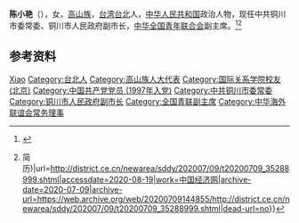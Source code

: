 '''陈小艳'''（{{bd|1976年|4月|}}），女，[[高山族|高山族]]，[[台湾|台湾]][[台北|台北]]人，[[中华人民共和国|中华人民共和国]]政治人物，现任中共铜川市委常委、铜川市人民政府副市长，[[中华全国青年联合会|中华全国青年联合会]]副主席。<ref>{{Cite web|title=北京市台联第十届理事会领导简介|url=http://depts.taiwan.cn/news/201802/t20180205_11920242.htm|accessdate=2020-08-19|work=中国台湾网|archiveurl=https://web.archive.org/web/20200819025139/http://depts.taiwan.cn/news/201802/t20180205_11920242.htm|archivedate=2020-08-19}}</ref><ref>{{Cite web|title=陈小艳任铜川市副市长 杨晓彬不再担任(图{{!}}简历)|url=http://district.ce.cn/newarea/sddy/202007/09/t20200709_35288999.shtml|accessdate=2020-08-19|work=中国经济网|archive-date=2020-07-09|archive-url=https://web.archive.org/web/20200709144855/http://district.ce.cn/newarea/sddy/202007/09/t20200709_35288999.shtml|dead-url=no}}</ref>

== 参考资料 ==
{{reflist}}

{{中国人物小作品}}
{{中华海外联谊会第五届理事会}}
{{中华全国青年联合会第十三届委员会}}

{{Authority control}}
{{DEFAULTSORT:Chen陈}}
[[Category:陈姓|Xiao]]
[[Category:台北人|Category:台北人]]
[[Category:高山族人大代表|Category:高山族人大代表]]
[[Category:国际关系学院校友_(北京)|Category:国际关系学院校友 (北京)]]
[[Category:中国共产党党员_(1997年入党)|Category:中国共产党党员 (1997年入党)]]
[[Category:中共铜川市委常委|Category:中共铜川市委常委]]
[[Category:铜川市人民政府副市长|Category:铜川市人民政府副市长]]
[[Category:全国青联副主席|Category:全国青联副主席]]
[[Category:中华海外联谊会常务理事|Category:中华海外联谊会常务理事]]